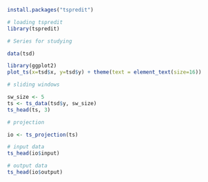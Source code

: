 ```r
install.packages("tspredit")

# loading tspredit
library(tspredit) 
```

```r
# Series for studying

data(tsd)
```

```r
library(ggplot2)
plot_ts(x=tsd$x, y=tsd$y) + theme(text = element_text(size=16))
```

```r
# sliding windows

sw_size <- 5
ts <- ts_data(tsd$y, sw_size)
ts_head(ts, 3)
```

```r
# projection

io <- ts_projection(ts)
```

```r
# input data
ts_head(io$input)
```

```r
# output data
ts_head(io$output)
```

